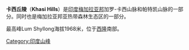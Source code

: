 '''卡西丘陵'''（'''Khasi Hills'''）是[[印度|印度]][[梅加拉亚邦|梅加拉亚邦]]加罗-卡西山脉和帕特凯山脉的一部分。同时也是梅加拉亚邦亚热带森林生态区的一部分。

最高峰Lum Shyllong海拔1968米，位于[[西隆|西隆]]南部。

{{GeoSouthAsia}}

{{印度小作品}}

{{coord|25|35|N|91|38|E|region:IN_type:mountain_source:GNS-enwiki|display=title}}

[[Category:印度山峰|Category:印度山峰]]